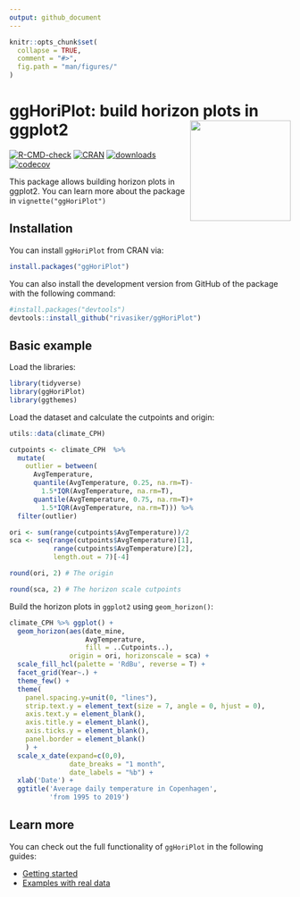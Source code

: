 ```yaml
---
output: github_document
---
```


```r
knitr::opts_chunk$set(
  collapse = TRUE,
  comment = "#>",
  fig.path = "man/figures/"
)
```

# ggHoriPlot: build horizon plots in ggplot2 <img src='man/images/sticker_ggHoriPlot.png' align="right" height="180" >


<!-- badges: start -->
[![R-CMD-check](https://github.com/rivasiker/ggHoriPlot/actions/workflows/check-standard.yaml/badge.svg)](https://github.com/rivasiker/ggHoriPlot/actions/workflows/check-standard.yaml)
[![CRAN](https://www.r-pkg.org/badges/version/ggHoriPlot)](https://cran.r-project.org/web/packages/ggHoriPlot/index.html)
[![downloads](https://cranlogs.r-pkg.org/badges/grand-total/ggHoriPlot)](https://cran.r-project.org/web/packages/ggHoriPlot/index.html)
[![codecov](https://codecov.io/gh/rivasiker/ggHoriPlot/branch/master/graph/badge.svg?token=8V5E63YVM2)](https://codecov.io/gh/rivasiker/ggHoriPlot)
<!-- badges: end -->

This package allows building horizon plots in ggplot2. You can learn more about the package in `vignette("ggHoriPlot")`

## Installation

You can install `ggHoriPlot` from CRAN via:

``` r
install.packages("ggHoriPlot")
```

You can also install the development version from GitHub of the package with the following command:

``` r
#install.packages("devtools")
devtools::install_github("rivasiker/ggHoriPlot")
```

## Basic example

Load the libraries:

```r
library(tidyverse)
library(ggHoriPlot) 
library(ggthemes)

```

Load the dataset and calculate the cutpoints and origin:

```r
utils::data(climate_CPH)

cutpoints <- climate_CPH  %>% 
  mutate(
    outlier = between(
      AvgTemperature, 
      quantile(AvgTemperature, 0.25, na.rm=T)-
        1.5*IQR(AvgTemperature, na.rm=T),
      quantile(AvgTemperature, 0.75, na.rm=T)+
        1.5*IQR(AvgTemperature, na.rm=T))) %>% 
  filter(outlier)

ori <- sum(range(cutpoints$AvgTemperature))/2
sca <- seq(range(cutpoints$AvgTemperature)[1], 
           range(cutpoints$AvgTemperature)[2], 
           length.out = 7)[-4]

round(ori, 2) # The origin

round(sca, 2) # The horizon scale cutpoints

```

Build the horizon plots in `ggplot2` using `geom_horizon()`:

```r
climate_CPH %>% ggplot() +
  geom_horizon(aes(date_mine, 
                   AvgTemperature,
                   fill = ..Cutpoints..), 
               origin = ori, horizonscale = sca) +
  scale_fill_hcl(palette = 'RdBu', reverse = T) +
  facet_grid(Year~.) +
  theme_few() +
  theme(
    panel.spacing.y=unit(0, "lines"),
    strip.text.y = element_text(size = 7, angle = 0, hjust = 0),
    axis.text.y = element_blank(),
    axis.title.y = element_blank(),
    axis.ticks.y = element_blank(),
    panel.border = element_blank()
    ) +
  scale_x_date(expand=c(0,0), 
               date_breaks = "1 month", 
               date_labels = "%b") +
  xlab('Date') +
  ggtitle('Average daily temperature in Copenhagen', 
          'from 1995 to 2019')

```

## Learn more

You can check out the full functionality of `ggHoriPlot` in the following guides:

  - [Getting started](https://rivasiker.github.io/ggHoriPlot/articles/ggHoriPlot.html)
  - [Examples with real data](https://rivasiker.github.io/ggHoriPlot/articles/examples.html)

